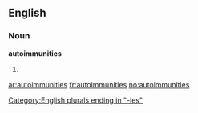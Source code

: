 ==English==

===Noun===
'''autoimmunities'''

# {{plural of|[[autoimmunity]]}}

[[Category:English plurals ending in "-ies"]]

[[ar:autoimmunities]]
[[fr:autoimmunities]]
[[no:autoimmunities]]